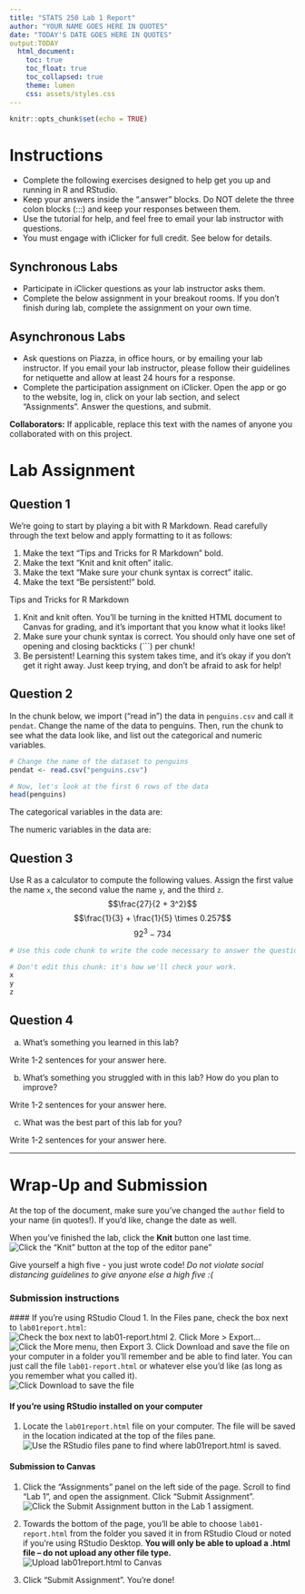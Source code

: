 ```yaml
---
title: "STATS 250 Lab 1 Report"
author: "YOUR NAME GOES HERE IN QUOTES"
date: "TODAY'S DATE GOES HERE IN QUOTES"
output:TODAY
  html_document:
    toc: true
    toc_float: true
    toc_collapsed: true
    theme: lumen
    css: assets/styles.css
---
```


```r
knitr::opts_chunk$set(echo = TRUE)
```

# Instructions

- Complete the following exercises designed to help get you up and running in R and RStudio.
- Keep your answers inside the ".answer" blocks. Do NOT delete the three colon blocks (:::) and keep your responses between them. 
- Use the tutorial for help, and feel free to email your lab instructor with questions.
- You must engage with iClicker for full credit. See below for details.

## Synchronous Labs

- Participate in iClicker questions as your lab instructor asks them.
- Complete the below assignment in your breakout rooms. If you don't finish during lab, complete the assignment on your own time.

## Asynchronous Labs

- Ask questions on Piazza, in office hours, or by emailing your lab instructor. If you email your lab instructor, please follow their guidelines for netiquette and allow at least 24 hours for a response.
- Complete the participation assignment on iClicker. Open the app or go to the website, log in, click on your lab section, and select "Assignments". Answer the questions, and submit.

**Collaborators:** If applicable, replace this text with the names of anyone you collaborated with on this project.

# Lab Assignment

## Question 1

:::{.question}
We're going to start by playing a bit with R Markdown. Read carefully through the text below and apply formatting to it as follows:

1. Make the text "Tips and Tricks for R Markdown" bold.
2. Make the text "Knit and knit often" italic.
3. Make the text "Make sure your chunk syntax is correct" italic.
4. Make the text "Be persistent!" bold.
:::

:::{.answer}
Tips and Tricks for R Markdown

1. Knit and knit often. You'll be turning in the knitted HTML document to Canvas for grading, and it's important that you know what it looks like!
2. Make sure your chunk syntax is correct. You should only have one set of opening and closing backticks (```) per chunk!
3. Be persistent! Learning this system takes time, and it's okay if you don't get it right away. Just keep trying, and don't be afraid to ask for help!
:::


## Question 2

:::{.question}
In the chunk below, we import ("read in") the data in `penguins.csv` and call it `pendat`. Change the name of the data to penguins. Then, run the chunk to see what the data look like, and list out the categorical and numeric variables.
:::

:::{.answer}
```r
# Change the name of the dataset to penguins
pendat <- read.csv("penguins.csv")

# Now, let's look at the first 6 rows of the data
head(penguins)
```

The categorical variables in the data are:

The numeric variables in the data are: 

:::


## Question 3

:::{.question}
Use R as a calculator to compute the following values. Assign the first value the name `x`, the second value the name `y`, and the third `z`.
$$\frac{27}{2 + 3^2}$$
$$\frac{1}{3} + \frac{1}{5} \times 0.257$$
$$92^3 - 734$$
:::


:::{.answer}
```r
# Use this code chunk to write the code necessary to answer the question. Do not start your code on this line, and do not start your code with # (this is a comment, R will ignore it).

```

```r
# Don't edit this chunk: it's how we'll check your work.
x
y
z
```
:::

## Question 4

:::{.question}
(a) What's something you learned in this lab?
:::

:::{.answer}
Write 1-2 sentences for your answer here.
:::

:::{.question}
(b) What's something you struggled with in this lab? How do you plan to improve?
:::

:::{.answer}
Write 1-2 sentences for your answer here.
:::

:::{.question}
(c) What was the best part of this lab for you?
:::

:::{.answer}
Write 1-2 sentences for your answer here.
:::




<hr />
# Wrap-Up and Submission

At the top of the document, make sure you've changed the `author` field to your name (in quotes!). If you'd like, change the date as well.

When you've finished the lab, click the **Knit** button one last time.<br />
![Click the "Knit" button at the top of the editor pane"](assets/images/knit-button.jpg)

Give yourself a high five - you just wrote code! *Do not violate social distancing guidelines to give anyone else a high five :(*

### Submission instructions
<!-- This is a comment and will not show up in your document. Note that the
numbering here is all 1's. This will automatically be converted to 1, 2, etc.
when you knit the document; writing all 1's makes it so you don't have to
constantly update the numbering when you move things around in editing! -->

  #### If you're using RStudio Cloud
  1. In the Files pane, check the box next to `lab01report.html`: </br>
  ![Check the box next to `lab01-report.html`](assets/images/html-checkbox.jpg)
2. Click More > Export... </br>
  ![Click the More menu, then Export](assets/images/html-export.jpg)
3. Click Download and save the file on your computer in a folder you'll remember and be able to find later. You can just call the file `lab01-report.html` or whatever else you'd like (as  long as you remember what you called it). </br>
  ![Click Download to save the file](assets/images/html-download-button.jpg)

#### If you're using RStudio installed on your computer
1. Locate the `lab01report.html` file on your computer. The file will be saved in the location indicated at the top of the files pane. <br>
  ![Use the RStudio files pane to find where `lab01report.html` is saved.](assets/images/desktop-filepath.jpg)

#### Submission to Canvas

1. Click the "Assignments" panel on the left side of the page. Scroll to find "Lab 1", and open the assignment. Click "Submit Assignment". <br />
  ![Click the Submit Assignment button in the Lab 1 assigment.](assets/images/canvas-lab1.jpg)

2. Towards the bottom of the page, you'll be able to choose `lab01-report.html` from the folder you saved it in from RStudio Cloud or noted if you're using RStudio Desktop. **You will only be able to upload a .html file -- do not upload any other file type.** <br />
  ![Upload lab01report.html to Canvas](assets/images/canvas-file-upload.jpg)
3. Click "Submit Assignment". You're done!

